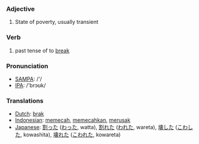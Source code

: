 ===Adjective===

# State of poverty, usually transient

=== Verb ===



# past tense of to [[break]]

=== Pronunciation ===
*[[w:SAMPA|SAMPA]]: /'/
*[[w:IPA|IPA]]: /'brɔʊk/

=== Translations ===
*[[Dutch]]: [[brak]]
*[[Indonesian]]: [[pecah|memecah]], [[pecah|memecahkan]], [[rusak|merusak]]
*[[Japanese]]: [[割った]] ([[わった]], watta), [[割れた]] ([[われた]], wareta), [[壊した]] ([[こわした]], kowashita), [[壊れた]] ([[こわれた]], kowareta)